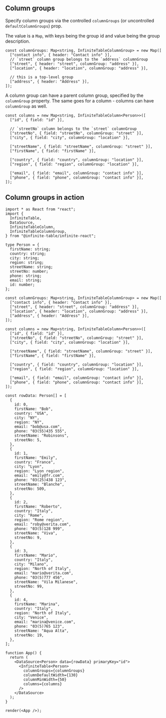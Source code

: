 ## Column groups

Specify column groups via the controlled `columnGroups` (or uncontrolled `defaultColumnGroups`) prop.

The value is a `Map`, with keys being the group id and value being the group description.

```tsx title=defining-column-groups
const columnGroups: Map<string, InfiniteTableColumnGroup> = new Map([
  ["contact info", { header: "Contact info" }],
  // `street` column group belongs to the `address` columnGroup
  ["street", { header: "street", columnGroup: "address" }],
  ["location", { header: "location", columnGroup: "address" }],

  // this is a top-level group
  ["address", { header: "Address" }],
]);
```

A column group can have a parent column group, specified by the `columnGroup` property. The same goes for a column - columns can have `columnGroup` as well.

```tsx title=defining-columns-with-groups
const columns = new Map<string, InfiniteTableColumn<Person>>([
  ["id", { field: "id" }],

  // `streetNo` column belongs to the `street` columnGroup
  ["streetNo", { field: "streetNo", columnGroup: "street" }],
  ["city", { field: "city", columnGroup: "location" }],

  ["streetName", { field: "streetName", columnGroup: "street" }],
  ["firstName", { field: "firstName" }],

  ["country", { field: "country", columnGroup: "location" }],
  ["region", { field: "region", columnGroup: "location" }],

  ["email", { field: "email", columnGroup: "contact info" }],
  ["phone", { field: "phone", columnGroup: "contact info" }],
]);
```

## Column groups in action

```tsx height=450 live title=Nested-column-groups
import * as React from "react";
import {
  InfiniteTable,
  DataSource,
  InfiniteTableColumn,
  InfiniteTableColumnGroup,
} from "@infinite-table/infinite-react";

type Person = {
  firstName: string;
  country: string;
  city: string;
  region: string;
  streetName: string;
  streetNo: number;
  phone: string;
  email: string;
  id: number;
};

const columnGroups: Map<string, InfiniteTableColumnGroup> = new Map([
  ["contact info", { header: "Contact info" }],
  ["street", { header: "street", columnGroup: "address" }],
  ["location", { header: "location", columnGroup: "address" }],
  ["address", { header: "Address" }],
]);

const columns = new Map<string, InfiniteTableColumn<Person>>([
  ["id", { field: "id" }],
  ["streetNo", { field: "streetNo", columnGroup: "street" }],
  ["city", { field: "city", columnGroup: "location" }],

  ["streetName", { field: "streetName", columnGroup: "street" }],
  ["firstName", { field: "firstName" }],

  ["country", { field: "country", columnGroup: "location" }],
  ["region", { field: "region", columnGroup: "location" }],

  ["email", { field: "email", columnGroup: "contact info" }],
  ["phone", { field: "phone", columnGroup: "contact info" }],
]);

const rowData: Person[] = [
  {
    id: 0,
    firstName: "Bob",
    country: "USA",
    city: "NY",
    region: "NY",
    email: "bob@usa.com",
    phone: "03(55)435 555",
    streetName: "Robinsons",
    streetNo: 5,
  },
  {
    id: 1,
    firstName: "Emily",
    country: "France",
    city: "Lyon",
    region: "Lyon region",
    email: "emily@fr.com",
    phone: "03(25)438 123",
    streetName: "Blanche",
    streetNo: 509,
  },
  {
    id: 2,
    firstName: "Roberto",
    country: "Italy",
    city: "Rome",
    region: "Rome region",
    email: "roby@verita.com",
    phone: "03(5)128 999",
    streetName: "Viva",
    streetNo: 9,
  },
  {
    id: 3,
    firstName: "Mario",
    country: "Italy",
    city: "Milano",
    region: "North of Italy",
    email: "mario@verita.com",
    phone: "03(5)777 456",
    streetName: "Vila Milanese",
    streetNo: 99,
  },
  {
    id: 4,
    firstName: "Marina",
    country: "Italy",
    region: "North of Italy",
    city: "Venice",
    email: "marina@venice.com",
    phone: "03(5)765 123",
    streetName: "Aqua Alta",
    streetNo: 19,
  },
];

function App() {
  return (
    <DataSource<Person> data={rowData} primaryKey="id">
      <InfiniteTable<Person>
        columnGroups={columnGroups}
        columnDefaultWidth={130}
        columnMinWidth={50}
        columns={columns}
      />
    </DataSource>
  );
}

render(<App />);
```
